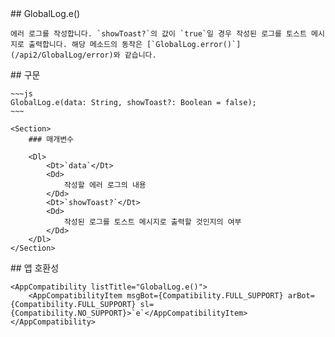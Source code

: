 
<Section>
    ## GlobalLog.e()

    에러 로그를 작성합니다. `showToast?`의 값이 `true`일 경우 작성된 로그를 토스트 메시지로 출력합니다. 해당 메소드의 동작은 [`GlobalLog.error()`](/api2/GlobalLog/error)와 같습니다.
</Section>
<Section>
    ## 구문

    ~~~js
    GlobalLog.e(data: String, showToast?: Boolean = false);
    ~~~

    <Section>
        ### 매개변수

        <Dl>
            <Dt>`data`</Dt>
            <Dd>
                작성할 에러 로그의 내용
            </Dd>
            <Dt>`showToast?`</Dt>
            <Dd>
                작성된 로그를 토스트 메시지로 출력할 것인지의 여부
            </Dd>
        </Dl>
    </Section>
</Section>
<Section>
    ## 앱 호환성

    <AppCompatibility listTitle="GlobalLog.e()">
        <AppCompatibilityItem msgBot={Compatibility.FULL_SUPPORT} arBot={Compatibility.FULL_SUPPORT} sl={Compatibility.NO_SUPPORT}>`e`</AppCompatibilityItem>
    </AppCompatibility>
</Section>
